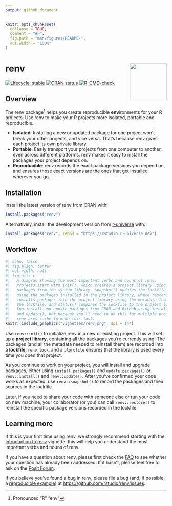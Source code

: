 ```yaml
---
output: github_document
---
```


<!-- README.md is generated from README.Rmd. Please edit that file -->

```r
knitr::opts_chunk$set(
  collapse = TRUE,
  comment = "#>",
  fig.path = "man/figures/README-",
  out.width = "100%"
)
```

# renv <img src="man/figures/logo.svg" align="right" height="115"/>

<!-- badges: start -->

[![Lifecycle: stable](https://img.shields.io/badge/lifecycle-stable-brightgreen.svg)](https://lifecycle.r-lib.org/articles/stages.html) [![CRAN status](https://www.r-pkg.org/badges/version/renv)](https://CRAN.R-project.org/package=renv) [![R-CMD-check](https://github.com/rstudio/renv/actions/workflows/R-CMD-check.yaml/badge.svg)](https://github.com/rstudio/renv/actions/workflows/R-CMD-check.yaml)

<!-- badges: end -->

## Overview

The renv package[^1] helps you create **r**eproducible **env**ironments for your R projects.
Use renv to make your R projects more isolated, portable and reproducible.

[^1]: Pronounced "R" "env"

-   **Isolated**: Installing a new or updated package for one project won't break your other projects, and vice versa. That's because renv gives each project its own private library.
-   **Portable**: Easily transport your projects from one computer to another, even across different platforms. renv makes it easy to install the packages your project depends on.
-   **Reproducible**: renv records the exact package versions you depend on, and ensures those exact versions are the ones that get installed wherever you go.

## Installation

Install the latest version of renv from CRAN with:

``` r
install.packages("renv")
```

Alternatively, install the development version from [r-universe] with:

``` r
install.packages("renv", repos = "https://rstudio.r-universe.dev")
```

## Workflow

```r
#| echo: false
#| fig.align: center
#| out.width: null
#| fig.alt: >
#|   A diagram showing the most important verbs and nouns of renv.
#|   Projects start with init(), which creates a project library using
#|   packages from the system library. snapshot() updates the lockfile
#|   using the packages installed in the project library, where restore()
#|   installs packages into the project library using the metadata from
#|   the lockfile, and status() compares the lockfile to the project library.
#|   You install and update packages from CRAN and GitHub using install()
#|   and update(), but because you'll need to do this for multiple projects,
#|   renv uses cache to make this fast.
knitr::include_graphics("vignettes/renv.png", dpi = 144)
```

Use `renv::init()` to initialize renv in a new or existing project.
This will set up a **project library**, containing all the packages you're currently using.
The packages (and all the metadata needed to reinstall them) are recorded into a **lockfile**, `renv.lock`, and a `.Rprofile` ensures that the library is used every time you open that project.

As you continue to work on your project, you will install and upgrade packages, either using `install.packages()` and `update.packages()` or `renv::install()` and `renv::update()`.
After you've confirmed your code works as expected, use `renv::snapshot()` to record the packages and their sources in the lockfile.

Later, if you need to share your code with someone else or run your code on new machine, your collaborator (or you) can call `renv::restore()` to reinstall the specific package versions recorded in the lockfile.

## Learning more

If this is your first time using renv, we strongly recommend starting with the [Introduction to renv](https://rstudio.github.io/renv/articles/renv.html) vignette: this will help you understand the most important verbs and nouns of renv.

If you have a question about renv, please first check the [FAQ](https://rstudio.github.io/renv/articles/faq.html) to see whether your question has already been addressed.
If it hasn't, please feel free to ask on the [Posit Forum](https://forum.posit.co).

If you believe you've found a bug in renv, please file a bug (and, if possible, a [reproducible example](https://reprex.tidyverse.org)) at <https://github.com/rstudio/renv/issues>.


[r-universe]: https://rstudio.r-universe.dev/renv
